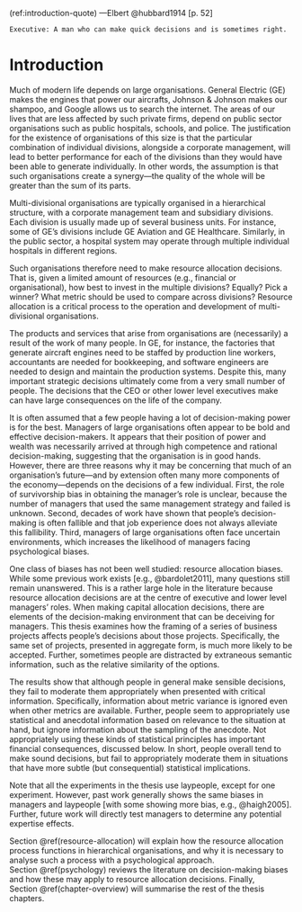 (ref:introduction-quote) ---Elbert @hubbard1914 [p. 52]

```block
Executive: A man who can make quick decisions and is sometimes right.
```

# Introduction {#introduction}

\minitoc

<!-- Organisations have a big impact on the world -->

Much of modern life depends on large organisations. General Electric (GE) makes
the engines that power our aircrafts, Johnson & Johnson makes our shampoo, and
Google allows us to search the internet. The areas of our lives that are less
affected by such private firms, depend on public sector organisations such as
public hospitals, schools, and police. The justification for the existence of
organisations of this size is that the particular combination of individual
divisions, alongside a corporate management, will lead to better performance for
each of the divisions than they would have been able to generate individually.
In other words, the assumption is that such organisations create a synergy---the
quality of the whole will be greater than the sum of its parts.

<!-- They are made up of multiple divisions -->

Multi-divisional organisations are typically organised in a hierarchical
structure, with a corporate management team and subsidiary divisions. Each
division is usually made up of several business units. For instance, some of
GE's divisions include GE Aviation and GE Healthcare. Similarly, in the public
sector, a hospital system may operate through multiple individual hospitals in
different regions.

<!-- This means resource allocation -->

Such organisations therefore need to make resource allocation decisions. That
is, given a limited amount of resources (e.g., financial or organisational), how
best to invest in the multiple divisions? Equally? Pick a winner? What metric
should be used to compare across divisions? Resource allocation is a critical
process to the operation and development of multi-divisional organisations.

<!-- Many decisions come from one or few people -->

The products and services that arise from organisations are (necessarily) a
result of the work of many people. In GE, for instance, the factories that
generate aircraft engines need to be staffed by production line workers,
accountants are needed for bookkeeping, and software engineers are needed to
design and maintain the production systems. Despite this, many important
strategic decisions ultimately come from a very small number of people. The
decisions that the CEO or other lower level executives make can have large
consequences on the life of the company.

<!-- Managers are biased -->

It is often assumed that a few people having a lot of decision-making power is
for the best. Managers of large organisations often appear to be bold and
effective decision-makers. It appears that their position of power and wealth
was necessarily arrived at through high competence and rational decision-making,
suggesting that the organisation is in good hands. However, there are three
reasons why it may be concerning that much of an organisation's future---and by
extension often many more components of the economy---depends on the decisions
of a few individual. First, the role of survivorship bias in obtaining the
manager's role is unclear, because the number of managers that used the same
management strategy and failed is unknown. Second, decades of work have shown
that people's decision-making is often fallible and that job experience does not
always alleviate this fallibility. Third, managers of large organisations often
face uncertain environments, which increases the likelihood of managers facing
psychological biases.

<!-- Examples of the consequences of biased manager decision-making? -->

<!-- Not enough work on resource allocation biases -->

One class of biases has not been well studied: resource allocation biases. While
some previous work exists [e.g., @bardolet2011], many questions still remain
unanswered. This is a rather large hole in the literature because resource
allocation decisions are at the centre of executive and lower level managers’
roles. When making capital allocation decisions, there are elements of the
decision-making environment that can be deceiving for managers. This thesis
examines how the framing of a series of business projects affects people's
decisions about those projects. Specifically, the same set of projects,
presented in aggregate form, is much more likely to be accepted. Further,
sometimes people are distracted by extraneous semantic information, such as the
relative similarity of the options.

The results show that although people in general make sensible decisions, they
fail to moderate them appropriately when presented with critical information.
Specifically, information about metric variance is ignored even when other
metrics are available. Further, people seem to appropriately use statistical and
anecdotal information based on relevance to the situation at hand, but ignore
information about the sampling of the anecdote. Not appropriately using these
kinds of statistical principles has important financial consequences, discussed
below. In short, people overall tend to make sound decisions, but fail to
appropriately moderate them in situations that have more subtle (but
consequential) statistical implications.

Note that all the experiments in the thesis use laypeople, except for one
experiment. However, past work generally shows the same biases in managers and
laypeople [with some showing more bias, e.g., @haigh2005]. Further, future work
will directly test managers to determine any potential expertise effects.

Section \@ref(resource-allocation) will explain how the resource allocation
process functions in hierarchical organisations, and why it is necessary to
analyse such a process with a psychological approach. Section \@ref(psychology)
reviews the literature on decision-making biases and how these may apply to
resource allocation decisions. Finally, Section \@ref(chapter-overview) will
summarise the rest of the thesis chapters.
